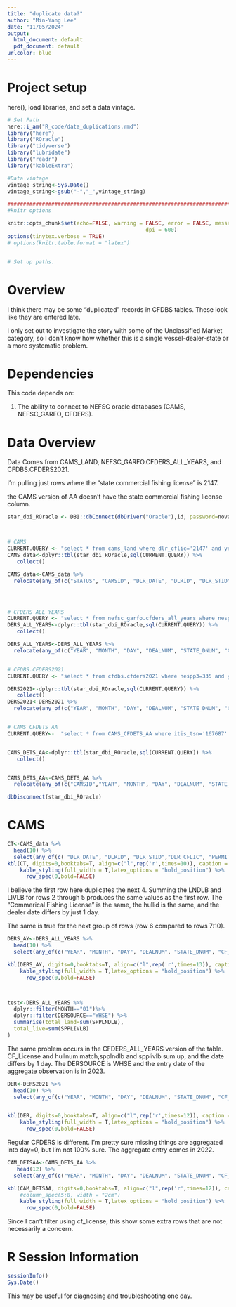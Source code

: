 ```yaml
---
title: "duplicate data?"
author: "Min-Yang Lee"
date: "11/05/2024"
output:
  html_document: default
  pdf_document: default
urlcolor: blue
---
```

# Project setup
here(), load libraries, and set a data vintage.  


```r
# Set Path
here::i_am("R_code/data_duplications.rmd")
library("here")
library("ROracle")
library("tidyverse")
library("lubridate")
library("readr")
library("kableExtra")

#Data vintage
vintage_string<-Sys.Date()
vintage_string<-gsub("-","_",vintage_string)

#############################################################################
#knitr options

knitr::opts_chunk$set(echo=FALSE, warning = FALSE, error = FALSE, message = FALSE, comment = FALSE, cache = FALSE, progress = TRUE, verbose = FALSE, 
											dpi = 600)
options(tinytex.verbose = TRUE)
# options(knitr.table.format = "latex")


# Set up paths.
```

# Overview

I think there may be some "duplicated" records in CFDBS tables.  These look like they are entered late.

I only set out to investigate the story with some of the Unclassified Market category, so I don't know how whether this is a single vessel-dealer-state or a more systematic problem.

# Dependencies

This code depends on:

1.  The ability to connect to NEFSC oracle databases (CAMS, NEFSC_GARFO, CFDERS).


# Data Overview

Data Comes from CAMS_LAND, NEFSC_GARFO.CFDERS_ALL_YEARS, and CFDBS.CFDERS2021.

I'm pulling just rows where the "state commercial fishing license" is 2147.

the CAMS version of AA doesn't have the state commercial fishing license column.



```r
star_dbi_ROracle <- DBI::dbConnect(dbDriver("Oracle"),id, password=novapw, dbname=nefscusers.connect.string)



# CAMS
CURRENT.QUERY <- "select * from cams_land where dlr_cflic='2147' and year=2021 and itis_tsn='167687' order by dlr_date"
CAMS_data<-dplyr::tbl(star_dbi_ROracle,sql(CURRENT.QUERY)) %>%
   collect() 

CAMS_data<-CAMS_data %>%
  relocate(any_of(c("STATUS", "CAMSID", "DLR_DATE", "DLRID", "DLR_STID","DLR_CFLIC", "PERMIT", "HULLID", "LNDLB", "LIVLB", "VALUE", "DERSOURCE", "LINK")))




# CFDERS_ALL_YEARS
CURRENT.QUERY <- "select * from nefsc_garfo.cfders_all_years where nespp3=335 and year=2021 and cf_license='2147' order by year, month, day"
DERS_ALL_YEARS<-dplyr::tbl(star_dbi_ROracle,sql(CURRENT.QUERY)) %>%
   collect()

DERS_ALL_YEARS<-DERS_ALL_YEARS %>%
  relocate(any_of(c("YEAR", "MONTH", "DAY", "DEALNUM", "STATE_DNUM", "CF_LICENSE", "PERMIT", "HULLNUM", "SPPLNDLB", "SPPLIVLB", "SPPVALUE", "DERSOURCE", "LINK", "DOE","DDATE","DOC")))


# CFDBS.CFDERS2021
CURRENT.QUERY <- "select * from cfdbs.cfders2021 where nespp3=335 and year=2021 and month=1 and state=49 order by day"

DERS2021<-dplyr::tbl(star_dbi_ROracle,sql(CURRENT.QUERY)) %>%
   collect()
DERS2021<-DERS2021 %>%
  relocate(any_of(c("YEAR", "MONTH", "DAY", "DEALNUM", "STATE_DNUM", "CF_LICENSE", "PERMIT", "HULLNUM", "SPPLNDLB", "SPPLIVLB", "SPPVALUE", "DERSOURCE", "LINK","DOE")))


# CAMS CFDETS AA
CURRENT.QUERY<-  "select * from CAMS_CFDETS_AA where itis_tsn='167687' and year=2021 and month=1 and state=49 order by day, link" 


CAMS_DETS_AA<-dplyr::tbl(star_dbi_ROracle,sql(CURRENT.QUERY)) %>%
   collect()


CAMS_DETS_AA<-CAMS_DETS_AA %>%
  relocate(any_of(c("CAMSID","YEAR", "MONTH", "DAY", "DEALNUM", "STATE_DNUM", "CF_LICENSE", "PERMIT", "HULLNUM", "SPPLNDLB", "SPPLIVLB", "SPPVALUE", "DERSOURCE", "LINK", "DOE", "STATUS")))

dbDisconnect(star_dbi_ROracle)


```




# CAMS

```r
CT<-CAMS_data %>%
  head(10) %>%
  select(any_of(c( "DLR_DATE", "DLRID", "DLR_STID","DLR_CFLIC", "PERMIT", "HULLID", "LNDLB", "LIVLB", "VALUE", "DERSOURCE", "LINK","STATUS", "CAMSID")))
kbl(CT, digits=0,booktabs=T, align=c("l",rep('r',times=10)), caption =  "Select data from CAMS") %>%
    kable_styling(full_width = T,latex_options = "hold_position") %>% 
      row_spec(0,bold=FALSE) 
```
I believe the first row here duplicates the next 4.  Summing the LNDLB and LIVLB for rows 2 through 5 produces the same values as the first row.  The "Commerical Fishing License" is the same, the hullid is the same, and the dealer date differs by just 1 day. 

The same is true for the next group of rows (row 6 compared to rows 7:10).

```r
DERS_AY<-DERS_ALL_YEARS %>%
  head(10) %>%
  select(any_of(c("YEAR", "MONTH", "DAY", "DEALNUM", "STATE_DNUM", "CF_LICENSE", "PERMIT", "HULLNUM", "SPPLNDLB", "SPPLIVLB", "SPPVALUE", "DERSOURCE", "LINK", "DOE")))

kbl(DERS_AY, digits=0,booktabs=T, align=c("l",rep('r',times=13)), caption =  "Select data from CFDERS_ALL_YEARS") %>%
    kable_styling(full_width = T,latex_options = "hold_position") %>% 
      row_spec(0,bold=FALSE) 



test<-DERS_ALL_YEARS %>%
  dplyr::filter(MONTH=="01")%>%
  dplyr::filter(DERSOURCE=="WHSE") %>%
  summarise(total_land=sum(SPPLNDLB),
  total_live=sum(SPPLIVLB)
)


```

The same problem occurs in the CFDERS_ALL_YEARS version of the table. CF_License and hullnum match,spplndlb and spplivlb sum up, and the date differs by 1 day.  The DERSOURCE is WHSE and the entry date of the aggregate observation is in 2023.


```r
DER<-DERS2021 %>%
  head(10) %>%
  select(any_of(c("YEAR", "MONTH", "DAY", "DEALNUM", "STATE_DNUM", "CF_LICENSE", "PERMIT", "HULLNUM", "SPPLNDLB", "SPPLIVLB", "SPPVALUE", "DERSOURCE", "LINK", "DOE")))


kbl(DER, digits=0,booktabs=T, align=c("l",rep('r',times=12)), caption =  "Select data from CFDBS.CFDERS2021") %>%
    kable_styling(full_width = T,latex_options = "hold_position") %>% 
      row_spec(0,bold=FALSE) 

```
Regular CFDERS is different.  I'm pretty sure missing things are aggregated into day=0, but I'm not 100% sure.  The aggregate entry comes in 2022.

```r
CAM_DETSAA<-CAMS_DETS_AA %>%
   head(12) %>%
  select(any_of(c("YEAR", "MONTH", "DAY", "DEALNUM", "STATE_DNUM", "CF_LICENSE", "PERMIT", "HULLNUM", "SPPLNDLB", "SPPLIVLB", "SPPVALUE", "DERSOURCE", "LINK", "STATUS","CAMSID")))

kbl(CAM_DETSAA, digits=0,booktabs=T, align=c("l",rep('r',times=12)), caption =  "Select data from CAMS CFDETS") %>%
    #column_spec(5:8, width = "2cm")
    kable_styling(full_width = T,latex_options = "hold_position") %>% 
      row_spec(0,bold=FALSE) 


```
Since I can't filter using cf_license, this show some extra rows that are not necessarily a concern.



# R Session Information
```r
sessionInfo()
Sys.Date()

```
This may be useful for diagnosing and troubleshooting one day.


